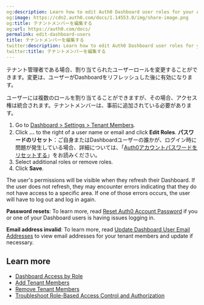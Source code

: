 ```yaml
---
og:description: Learn how to edit Auth0 Dashboard user roles for your Auth0 tenant.
og:image: https://cdn2.auth0.com/docs/1.14553.0/img/share-image.png
og:title: テナントメンバーを編集する
og:url: https://auth0.com/docs/
permalink: edit-dashboard-users
title: テナントメンバーを編集する
twitter:description: Learn how to edit Auth0 Dashboard user roles for your Auth0 tenant.
twitter:title: テナントメンバーを編集する
---
```


テナント管理者である場合、割り当てられたユーザーロールを変更することができます。変更は、ユーザーがDashboardをリフレッシュした後に有効になります。

ユーザーには複数のロールを割り当てることができますが、その場合、アクセス権は統合されます。テナントメンバーは、事前に追加されている必要があります。

1. Go to [Dashboard > Settings > Tenant Members](https://manage.auth0.com/#/tenant/admins).
2. Click **...** to the right of a user name or email and click **Edit Roles**.
   **パスワードのリセット**：ご自身またはDashboardユーザーの誰かが、ログイン時に問題が発生している場合、詳細については、「[Auth0アカウントパスワードをリセットする](/support/reset-account-passwords)」をお読みください。
3. Select additional roles or remove roles.
4. Click **Save**.

<Callout icon="file-lines" color="#0EA5E9" iconType="regular">

The user's permissions will be visible when they refresh their Dashboard. If the user does not refresh, they may encounter errors indicating that they do not have access to a specific area. If one of those errors occurs, the user will have to log out and log in again.

</Callout>

**Password resets**: To learn more, read [Reset Auth0 Account Password](/docs/troubleshoot/customer-support/reset-account-passwords) if you or one of your Dashboard users is having issues logging in.

**Email address invalid**: To learn more, read [Update Dashboard User Email Addresses](/docs/get-started/manage-dashboard-access/update-dashboard-user-email) to view email addresses for your tenant members and update if necessary.

## Learn more

* [Dashboard Access by Role](/docs/get-started/manage-dashboard-access/feature-access-by-role)
* [Add Tenant Members](/docs/get-started/manage-dashboard-access/add-dashboard-users)
* [Remove Tenant Members](/docs/get-started/manage-dashboard-access/remove-dashboard-users)
* [Troubleshoot Role-Based Access Control and Authorization](/docs/troubleshoot/authentication-issues/troubleshoot-rbac-authorization)